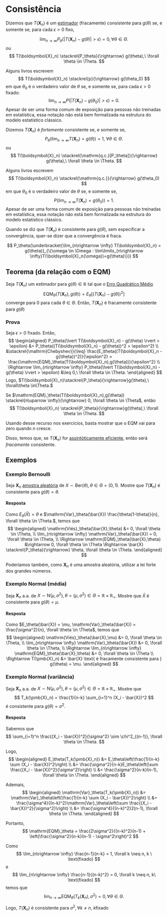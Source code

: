 # Consistência

Dizemos que $T(\boldsymbol{X}_n)$ é um [estimador](estimadores.qmd) (fracamente) consistente para $g(\theta)$ se, e
somente se, para cada $\epsilon > 0$ fixo,

$$
\lim_{n\rightarrow \infty} P_\theta\left(\lvert T(\boldsymbol{X}_n) - g(\theta) \rvert > \epsilon\right) = 0, \forall \theta \in \Theta.
$$
ou
$$
T(\boldsymbol{X}_n) \stackrel{P_\theta}{\rightarrow} g(\theta),\ \forall \theta \in \Theta.
$$

::: {.callout-caution}
Alguns livros escrevem
$$
T(\boldsymbol{X}_n) \stackrel{p}{\rightarrow} g(\theta_0)
$$
em que $\theta_0$ é o verdadeiro valor de $\theta$ se, e somente se, para cada $\epsilon > 0$ fixado:
$$
\lim_{n\rightarrow \infty} P\left(\lvert T(\boldsymbol{X}_n) - g(\theta_0) \rvert > \epsilon\right) = 0.
$$
Apesar de ser uma forma comum de exposição para pessoas não treinadas em estatística, essa notação não está bem
formalizada na estrutura do modelo estatístico clássico.
:::

Dizemos $T(\boldsymbol{X}_n)$ é *fortemente* consistente se, e somente se,
$$
P_\theta\left(\lim_{n\rightarrow \infty} T(\boldsymbol{X}_n) = g(\theta)\right) = 1,\ \forall \theta \in \Theta.
$$
ou
$$
T(\boldsymbol{X}_n) \stackrel{\mathrm{q.c.}[P_\theta]}{\rightarrow} g(\theta),\ \forall \theta \in \Theta.
$$

::: {.callout-caution}
Alguns livros escrevem
$$
T(\boldsymbol{X}_n) \stackrel{\mathrm{q.c.}}{\rightarrow} g(\theta_0)
$$
em que $\theta_0$ é o verdadeiro valor de $\theta$ se, e somente se, 
$$
 P\left(\lim_{n\rightarrow \infty}T(\boldsymbol{X}_n) = g(\theta_0)\right) = 1.
$$
Apesar de ser uma forma comum de exposição para pessoas não treinadas em estatística, essa notação não está bem
formalizada na estrutura do modelo estatístico clássico.
:::


::: {.callout-note}
Quando se diz que $T(\boldsymbol{X}_n)$ é consistente para $g(\theta)$, sem especificar a convergência,
quer-se dizer que a convergência é fraca.
:::

::: {.callout-note}
$$
P_\theta(\underbracket{\lim_{n\rightarrow \infty} T(\boldsymbol{X}_n) = g(\theta)}_{\{\omega \in \Omega : \lim\limits_{n\rightarrow \infty}T(\boldsymbol{X}_n(\omega))=g(\theta)\}})
$$
:::

## Teorema (da relação com o EQM)

Seja $T(\boldsymbol{X}_n)$ um estimador para $g(\theta) \in \mathbb{R}$ tal que o [Erro Quadrático Médio](eqm-e-vies.qmd)
$$
\mathrm{EQM}_\theta(T(\boldsymbol{X}_n), g(\theta)) = E_\theta[(T(\boldsymbol{X}_n) - g(\theta))^2]
$$
converge para $0$ para cada $\theta \in \Theta$. Então, $T(\boldsymbol{X}_n)$ é fracamente consistente para $g(\theta)$

### Prova

Seja $\epsilon > 0$ fixado. Então,
$$
\begin{aligned}
P_\theta(\lvert T(\boldsymbol{X}_n) - g(\theta) \rvert > \epsilon) &= P_\theta((T(\boldsymbol{X}_n) - g(\theta))^2 > \epsilon^2) \\
&\stackrel{\mathrm{Chebyshev}}{\leq} \frac{E_\theta((T(\boldsymbol{X}_n - g(\theta))^2)}{\epsilon^2}
=  \frac{\mathrm{EQM}_\theta(T(\boldsymbol{X}_n),g(\theta))}{\epsilon^2} \\
\Rightarrow \lim_{n\rightarrow \infty} P_\theta(\lvert T(\boldsymbol{X}_n) - g(\theta) \rvert > \epsilon) &\leq  0,\ \forall \theta \in \Theta.
\end{aligned}
$$
Logo, $T(\boldsymbol{X}_n)\stackrel{P_\theta}{\rightarrow}g(\theta),\ \forall\theta \in\Theta.$

::: {.callout-note}
Se $\mathrm{EQM}_\theta(T(\boldsymbol{X}_n),g(\theta)) \stackrel{n\uparrow \infty}{\rightarrow} 0, \forall \theta \in \Theta$, então
$$
T(\boldsymbol{X}_n) \stackrel{P_\theta}{\rightarrow}g(\theta),\ \forall \theta \in \Theta.
$$

Usando desse recurso nos exercícios, basta mostrar que o EQM vai para zero quando $n$ cresce.
:::

::: {.callout-tip}
Disso, temos que, se $T(\pmb{X}_n)$ for [assintóticamente eficiente](estimadores-eficientes.qmd#sec-efassin), então será *fracamente* consistente.
:::

## Exemplos

### Exemplo Bernoulli

Seja $\pmb{X}_n$ [amostra aleatória](populacao-e-amostra.qmd#sec-aa) de $X\sim \mathrm{Ber}(\theta), \theta \in \Theta = (0,1)$.
Mostre que $T(\pmb{X}_n)$ é consistente para $g(\theta) = \theta$.

#### Resposta

Como $E_\theta(\bar{X}) = \theta$ e $\mathrm{Var}_\theta(\bar{X}) \frac{\theta(1-\theta)}{n}, \forall \theta \in \Theta.$,
temos que 
$$
\begin{aligned}
\mathrm{Viés}_\theta(\bar{X},\theta) &= 0, \forall \theta \in \Theta, \\
\lim_{n\rightarrow \infty} \mathrm{Var}_\theta(\bar{X}) = 0, \forall \theta \in \Theta, \\
\Rightarrow \mathrm{EQM}_\theta(\bar{X},\theta) &\rightarrow 0, \forall \theta \in \Theta
\Rightarrow \bar{X} \stackrel{P_\theta}{\rightarrow} \theta, \forall \theta \in \Theta.
\end{aligned}
$$

::: {.callout-tip}
Poderíamos também, como $\pmb{X}_n$ é uma amostra aleatória, utilizar a lei forte dos grandes números.
:::

### Exemplo Normal (média)

Seja $\pmb{X}_n$ a.a. de $X\sim \mathrm{N}(\mu,\sigma^2), \theta = (\mu,\sigma^2) \in \Theta = \mathbb{R}\times\mathbb{R}_+$.
Mostre que $\bar{X}$ é consistente para $g(\theta) = \mu.$

#### Resposta

Como $E_\theta(\bar{X}) = \mu, \mathrm{Var}_\theta(\bar{X}) = \frac{\sigma^2}{n}, \forall \theta \in \Theta$, temos que
$$
\begin{aligned}
\mathrm{Viés}_\theta(\bar{X},\mu) &= 0, \forall \theta \in \Theta, \\
\lim_{n\rightarrow \infty} \mathrm{Var}_\theta(\bar{X}) &= 0, \forall \theta \in \Theta, \\
\Rightarrow \lim_{n\rightarrow \infty} \mathrm{EQM}_\theta(\bar{X},\theta) &= 0, \forall \theta \in \Theta \\
\Rightarrow T(\pmb{X}_n) &= \bar{X} \text{ é fracamente consistente para } g(\theta) = \mu.
\end{aligned}
$$

### Exemplo Normal (variância)

Seja $\pmb{X}_n$ a.a. de $X\sim \mathrm{N}(\mu,\sigma^2), \theta = (\mu,\sigma^2) \in \Theta = \mathbb{R}\times\mathbb{R}_+$.
Mostre que
$$
T_k(\pmb{X}_n) = \frac{1}{n-k} \sum_{i=1}^n (X_i - \bar{X})^2
$$
é consistente para $g(\theta) = \sigma^2.$


#### Resposta

Sabemos que
$$
\sum_{i=1}^n \frac{(X_i - \bar{X})^2}{\sigma^2} \sim \chi^2_{(n-1)}, \forall \theta \in \Theta.
$$

Logo,
$$
\begin{aligned}
E_\theta(T_k(\pmb{X}_n)) &= E_\theta\left(\frac{1}{n-k} \sum (X_i - \bar{X})^2\right) \\
&= \frac{\sigma^2}{n-k}E_\theta\left(\sum \frac{(X_i - \bar{X})^2}{\sigma^2}\right) \\
&= \frac{\sigma^2}{n-k}(n-1), \forall \theta \in \Theta.
\end{aligned}
$$

Ademais,
$$
\begin{aligned}
\mathrm{Var}_\theta(T_k(\pmb{X}_n)) &= \mathrm{Var}_\theta\left(\frac{1}{n-k} \sum (X_i - \bar{X})^2\right) \\
&= \frac{\sigma^4}{(n-k)^2}\mathrm{Var}_\theta\left(\sum \frac{(X_i - \bar{X})^2}{\sigma^2}\right) \\
&= \frac{\sigma^4}{(n-k)^2}2(n-1), \forall \theta \in \Theta.
\end{aligned}
$$

Portanto,
$$
\mathrm{EQM}_\theta = \frac{2\sigma^2}{(n-k)^2}(n-1) + \left(\frac{\sigma^2}{n-k}(n-1) - \sigma^2\right)^2
$$

Como
$$
\lim_{n\rightarrow \infty} \frac{n-1}{n-k} = 1, \forall k \neq n, k \ \text{fixado}
$$
e
$$
\lim_{n\rightarrow \infty} \frac{n-1}{(n-k)^2} = 0, \forall k \neq n, k\ \text{fixado}
$$
temos que
$$
\lim_{n\rightarrow \infty} \mathrm{EQM}_\theta(T_k(\pmb{X}_n),\sigma^2) = 0, \forall \theta \in \Theta.
$$

Logo, $T(\pmb{X}_n)$ é consistente para $\sigma^2, \forall k \neq n, \ k \text{fixado}$
